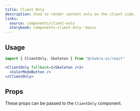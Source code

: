 ```yaml
---
title: Client Only
description: Used to render content only on the client side.
links:
  source: components/client-only
  storybook: components-client-only--basic
---
```


## Usage

```jsx
import { ClientOnly, Skeleton } from "@chakra-ui/react"
```

```jsx
<ClientOnly fallback={<Skeleton />}>
  <ColorModeButton />
</ClientOnly>
```

## Props

These props can be passed to the `ClientOnly` component.

<PropTable component="ClientOnly" part="ClientOnly" />
